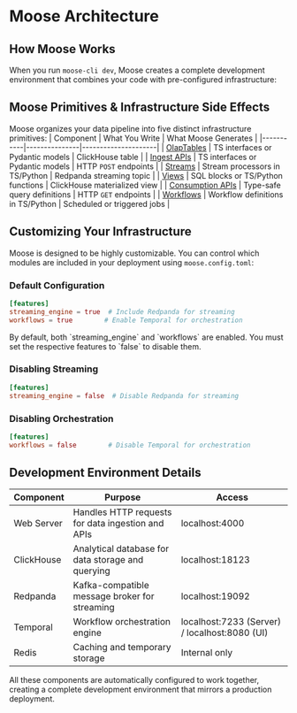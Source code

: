 
# Moose Architecture

## How Moose Works

When you run `moose-cli dev`, Moose creates a complete development environment that combines your code with pre-configured infrastructure:

<ZoomImg light="/overview-arch-light.png" dark="/overview-arch-dark.png" alt="Moose Development Environment" />

## Moose Primitives & Infrastructure Side Effects

Moose organizes your data pipeline into five distinct infrastructure primitives:
| Component | What You Write | What Moose Generates |
|-----------|---------------|---------------------|
| [OlapTables](/moose/building/olap-table) | TS interfaces or Pydantic models | ClickHouse table |
| [Ingest APIs](/moose/building/ingestion) | TS interfaces or Pydantic models | HTTP `POST` endpoints |
| [Streams](/moose/building/streams) | Stream processors in TS/Python | Redpanda streaming topic |
| [Views](/moose/building/materialized-views) | SQL blocks or TS/Python functions | ClickHouse materialized view |
| [Consumption APIs](/moose/building/consumption-apis) | Type-safe query definitions | HTTP `GET` endpoints |
| [Workflows](/moose/building/workflows) | Workflow definitions in TS/Python | Scheduled or triggered jobs |

## Customizing Your Infrastructure

Moose is designed to be highly customizable. You can control which modules are included in your deployment using `moose.config.toml`:

### Default Configuration
```toml filename="moose.config.toml"
[features]
streaming_engine = true  # Include Redpanda for streaming
workflows = true        # Enable Temporal for orchestration
```
<Callout type="warning">
By default, both `streaming_engine` and `workflows` are enabled. You must set the respective features to `false` to disable them.
</Callout>

### Disabling Streaming
```toml filename="moose.config.toml"
[features]
streaming_engine = false  # Disable Redpanda for streaming
```

### Disabling Orchestration
```toml filename="moose.config.toml"
[features]
workflows = false        # Disable Temporal for orchestration
```

## Development Environment Details

| Component | Purpose | Access |
|-----------|---------|--------|
| Web Server | Handles HTTP requests for data ingestion and APIs | localhost:4000 |
| ClickHouse | Analytical database for data storage and querying | localhost:18123 |
| Redpanda | Kafka-compatible message broker for streaming | localhost:19092 |
| Temporal | Workflow orchestration engine | localhost:7233 (Server) / localhost:8080 (UI) |
| Redis | Caching and temporary storage | Internal only |

All these components are automatically configured to work together, creating a complete development environment that mirrors a production deployment.
